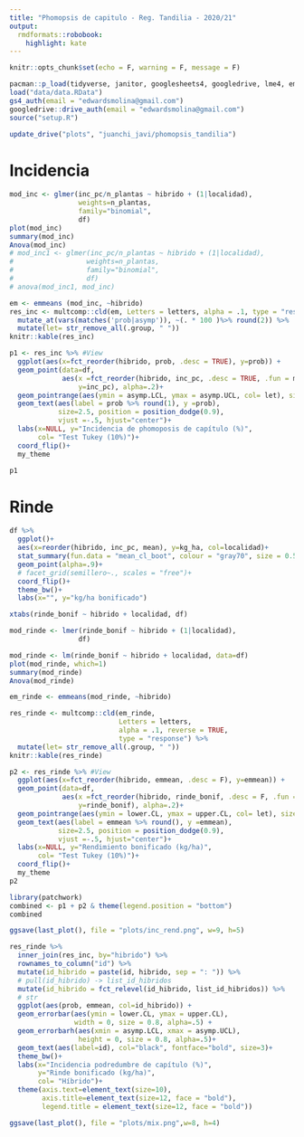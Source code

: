 ```yaml
---
title: "Phomopsis de capitulo - Reg. Tandilia - 2020/21"
output:
  rmdformats::robobook:
    highlight: kate
---
```


```r
knitr::opts_chunk$set(echo = F, warning = F, message = F)
```


```r
pacman::p_load(tidyverse, janitor, googlesheets4, googledrive, lme4, emmeans, car)
load("data/data.RData")
gs4_auth(email = "edwardsmolina@gmail.com")
googledrive::drive_auth(email = "edwardsmolina@gmail.com")
source("setup.R")
```

```r
update_drive("plots", "juanchi_javi/phomopsis_tandilia")
```

# Incidencia

```r
mod_inc <- glmer(inc_pc/n_plantas ~ hibrido + (1|localidad), 
                 weights=n_plantas, 
                 family="binomial", 
                 df)
plot(mod_inc)
summary(mod_inc)
Anova(mod_inc)
# mod_inc1 <- glmer(inc_pc/n_plantas ~ hibrido + (1|localidad), 
#                  weights=n_plantas, 
#                  family="binomial", 
#                  df) 
# anova(mod_inc1, mod_inc)
```


```r
em <- emmeans (mod_inc, ~hibrido)
res_inc <- multcomp::cld(em, Letters = letters, alpha = .1, type = "response") %>% 
  mutate_at(vars(matches('prob|asymp')), ~(. * 100 )%>% round(2)) %>% 
  mutate(let= str_remove_all(.group, " "))
knitr::kable(res_inc)
```

```r
p1 <- res_inc %>% #View 
  ggplot(aes(x=fct_reorder(hibrido, prob, .desc = TRUE), y=prob)) + 
  geom_point(data=df, 
             aes(x =fct_reorder(hibrido, inc_pc, .desc = TRUE, .fun = mean),
                 y=inc_pc), alpha=.2)+
  geom_pointrange(aes(ymin = asymp.LCL, ymax = asymp.UCL, col= let), size=.3)+
  geom_text(aes(label = prob %>% round(1), y =prob),
            size=2.5, position = position_dodge(0.9), 
            vjust =-.5, hjust="center")+
  labs(x=NULL, y="Incidencia de phomoposis de capítulo (%)", 
       col= "Test Tukey (10%)")+
  coord_flip()+
  my_theme

p1
```

# Rinde 

```r
df %>% 
  ggplot()+
  aes(x=reorder(hibrido, inc_pc, mean), y=kg_ha, col=localidad)+
  stat_summary(fun.data = "mean_cl_boot", colour = "gray70", size = 0.5)+
  geom_point(alpha=.9)+
  # facet_grid(semillero~., scales = "free")+
  coord_flip()+
  theme_bw()+
  labs(x="", y="kg/ha bonificado")

xtabs(rinde_bonif ~ hibrido + localidad, df)
```


```r
mod_rinde <- lmer(rinde_bonif ~ hibrido + (1|localidad), 
                 df)

mod_rinde <- lm(rinde_bonif ~ hibrido + localidad, data=df)
plot(mod_rinde, which=1)
summary(mod_rinde)
Anova(mod_rinde)
```

```r
em_rinde <- emmeans(mod_rinde, ~hibrido)

res_rinde <- multcomp::cld(em_rinde, 
                           Letters = letters, 
                           alpha = .1, reverse = TRUE, 
                           type = "response") %>% 
  mutate(let= str_remove_all(.group, " "))
knitr::kable(res_rinde)
```

```r
p2 <- res_rinde %>% #View 
  ggplot(aes(x=fct_reorder(hibrido, emmean, .desc = F), y=emmean)) + 
  geom_point(data=df, 
             aes(x =fct_reorder(hibrido, rinde_bonif, .desc = F, .fun = mean),
                 y=rinde_bonif), alpha=.2)+
  geom_pointrange(aes(ymin = lower.CL, ymax = upper.CL, col= let), size=.3)+
  geom_text(aes(label = emmean %>% round(), y =emmean),
            size=2.5, position = position_dodge(0.9), 
            vjust =-.5, hjust="center")+
  labs(x=NULL, y="Rendimiento bonificado (kg/ha)", 
       col= "Test Tukey (10%)")+
  coord_flip()+
  my_theme
p2
```

```r
library(patchwork)
combined <- p1 + p2 & theme(legend.position = "bottom")
combined

ggsave(last_plot(), file = "plots/inc_rend.png", w=9, h=5)
```


```r
res_rinde %>% 
  inner_join(res_inc, by="hibrido") %>% 
  rownames_to_column("id") %>%  
  mutate(id_hibrido = paste(id, hibrido, sep = ": ")) %>%
  # pull(id_hibrido) -> list_id_hibridos
  mutate(id_hibrido = fct_relevel(id_hibrido, list_id_hibridos)) %>%  
  # str
  ggplot(aes(prob, emmean, col=id_hibrido)) +
  geom_errorbar(aes(ymin = lower.CL, ymax = upper.CL), 
                width = 0, size = 0.8, alpha=.5) +
  geom_errorbarh(aes(xmin = asymp.LCL, xmax = asymp.UCL),  
                 height = 0, size = 0.8, alpha=.5)+ 
  geom_text(aes(label=id), col="black", fontface="bold", size=3)+
  theme_bw()+
  labs(x="Incidencia podredumbre de capítulo (%)", 
       y="Rinde bonificado (kg/ha)", 
       col= "Híbrido")+
  theme(axis.text=element_text(size=10), 
        axis.title=element_text(size=12, face = "bold"), 
        legend.title = element_text(size=12, face = "bold"))

ggsave(last_plot(), file = "plots/mix.png",w=8, h=4)

```



